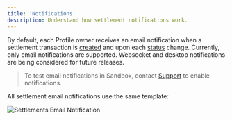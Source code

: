```yaml
---
title: 'Notifications'
description: Understand how settlement notifications work.
---
```


[status]: status.mdx
[support]: https://support.paxos.com
[create]: /api-reference/settlement/create-transaction

<Description description={frontMatter.description}/>

By default, each Profile owner receives an email notification when a settlement transaction is [created][create] and upon each [status][status] change.
Currently, only email notifications are supported.
Websocket and desktop notifications are being considered for future releases.

> To test email notifications in Sandbox, contact [Support][support] to enable notifications.

All settlement email notifications use the same template:

![Settlements Email Notification](/images/settlement-notification.png)
